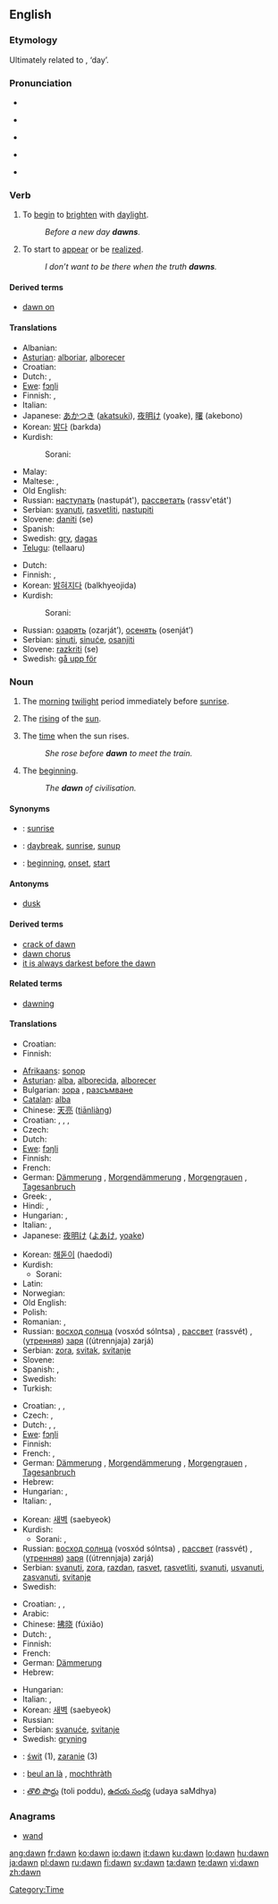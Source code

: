 {{also|Dawn}}
==English==

===Etymology===
{{back-form|dawning}}  Ultimately related to {{proto|Germanic|dagaz}}, ‘day’.

===Pronunciation===
* {{audio|en-us-dawn.ogg|Audio (US)}}
* {{a|AU}} {{IPA|/doːn/}}
* {{a|UK}} {{IPA|/dɔːn/}}
* {{a|US}} {{IPA|/dɑn/}}
* {{rhymes|ɔːn}}

===Verb===
{{en-verb}}

# {{intransitive}} To [[begin]] to [[brighten]] with [[daylight]].
#: ''Before a new day '''dawns'''.''
# {{intransitive}} To start to [[appear]] or be [[realize]]d.
#: ''I don’t want to be there when the truth '''dawns'''.''

====Derived terms====
* [[dawn on]]

====Translations====
{{trans-top|to begin to brighten with daylight}}
* Albanian: {{t+|sq|agimi|xs=Albanian}}
* [[Asturian]]: [[alboriar]], [[alborecer]]
* Croatian: {{t-|hr|svanuti}}
* Dutch: {{t+|nl|dagen}}, {{t+|nl|rijzen}}
* [[Ewe]]: [[fɔŋli]]
* Finnish: {{t-|fi|sarastaa}}, {{t+|fi|valjeta}}
* Italian: {{t-|it|spuntare}}
* Japanese: [[あかつき]] ([[akatsuki]]), [[夜明け]] (yoake), [[曙]] (akebono)
* Korean: [[밝다]] (barkda)
* Kurdish:
*: Sorani: {{t|ku|شه‌به‌قدان|tr=shabaqdAn|sc=KUchar}}
{{trans-mid}}
* Malay: {{t+|ms|subuh|xs=Malay}}
* Maltese: {{t-|mt|żerniq|xs=Maltese}}, {{t-|mt|tbexbix|xs=Maltese}}
* Old English: {{t-|ang|dagian|xs=Old English}}
* Russian: [[наступать]] (nastupát'), [[рассветать]] (rassv'etát')
* Serbian: [[svanuti]], [[rasvetliti]], [[nastupiti]]
* Slovene: [[daniti]] (se)
* Spanish: {{t-|es|amanecer}}
* Swedish: [[gry]], [[dagas]]
* [[Telugu]]: {{t|te|తెల్లారు|sc=Telu}} (tellaaru)
{{trans-bottom}}

{{trans-top|to start to appear, to be realized}}
* Dutch: {{t+|nl|dagen}}
* Finnish: {{t|fi|paljastua}}, {{t+|fi|valjeta}}
* Korean: [[밝혀지다]] (balkhyeojida)
* Kurdish:
*: Sorani: {{t|ku|ده‌رکه‌وتن|tr=darkawtin|sc=KUchar}}
{{trans-mid}}
* Russian: [[озарять]] (ozarját’), [[осенять]] (osenját’)
* Serbian: [[sinuti]], [[sinuće]], [[osanjiti]]
* Slovene: [[razkriti]] (se)
* Swedish: [[gå upp för]]
{{trans-bottom}}

===Noun===
{{en-noun|s|-}}

# {{uncountable}} The [[morning]] [[twilight]] period immediately before [[sunrise]].
# {{countable}} The [[rising]] of the [[sun]].
# {{uncountable}} The [[time]] when the sun rises.
#: ''She rose before '''dawn''' to meet the train.''
# {{uncountable}} The [[beginning]].
#: ''The '''dawn''' of civilisation.''

====Synonyms====
* {{italbrac|rising of the sun}}: [[sunrise]]
* {{italbrac|time when the sun rises}}: [[daybreak]], [[sunrise]], [[sunup]]
* {{italbrac|beginning}}: [[beginning]], [[onset]], [[start]]

====Antonyms====
* [[dusk]]

====Derived terms====
* [[crack of dawn]]
* [[dawn chorus]]
* [[it is always darkest before the dawn]]

====Related terms====
* [[dawning]]<!--related, not derived: see the etymology above-->

====Translations====
{{trans-top|morning twilight period}}
* Croatian: {{t|hr|praskozorje|alt=prȁskozōrje|n}}
* Finnish: {{t+|fi|aamunkoitto}}
{{trans-mid}}
{{trans-bottom}}

{{trans-top|rising of the sun}}
* [[Afrikaans]]: [[sonop]]
* [[Asturian]]: [[alba]], [[alborecida]], [[alborecer]]
* Bulgarian: [[зора]] {{f}}, [[разсъмване]] {{n}}
* [[Catalan]]: [[alba#Catalan|alba]] {{m}}
* Chinese: [[天亮]] ([[tiānliàng]])
* Croatian: {{t|hr|zora|alt=zòra|f}}, {{t|hr|svitanje|alt=svȉtānje|n}}, {{t|hr|osvit|alt=òsvit|m}}, {{t|hr|svanuće|alt=svanúće|n}}
* Czech: {{t-|cs|východ|m}}
* Dutch: {{t+|nl|zonsopgang|f}}
* [[Ewe]]: [[fɔŋli]]
* Finnish: {{t+|fi|auringonnousu}}
* French: {{t-|fr|lever du soleil|m}}
* German: [[Dämmerung]] {{f}}, [[Morgendämmerung]] {{f}}, [[Morgengrauen]] {{n}}, [[Tagesanbruch]] {{m}}
* Greek: {{t+|el|ξημέρωμα|n|sc=Grek}}, {{t+|el|ανατολή|f|sc=Grek}}
* Hindi: {{t-|hi|प्रभात|sc=Deva|xs=Hindi}}, {{t-|hi|भौर|sc=Deva|xs=Hindi}}
* Hungarian: {{t|hu|pirkadat}}, {{t|hu|virradat}}
* Italian: {{t+|it|alba|f}}, {{t+|it|aurora|f}}
* Japanese: [[夜明け]] ([[よあけ]], [[yoake]])
{{trans-mid}}
* Korean: [[해돋이]] (haedodi)
* Kurdish:
** Sorani: {{t|ku|به‌ره‌به‌یان|tr=barabayAn|sc=KUchar}}
* Latin: {{t+|la|aurora}}
* Norwegian: {{t-|no|soloppgang}}
* Old English: {{t-|ang|dagung|f|xs=Old English}}
* Polish: {{t+|pl|świt}}
* Romanian: {{t-|ro|alba}}, {{t-|ro|auroră}}
* Russian: [[восход солнца]] (vosxód sólntsa) {{m}}, [[рассвет]] (rassvét) {{m}}, ([[утренний|утренняя]]) [[заря]] ((útrennjaja) zarjá) {{f}}
* Serbian: [[zora]], [[svitak]], [[svitanje]]
* Slovene: {{t+|sl|zora|f}}
* Spanish: {{t-|es|amanecer}}, {{t+|es|alba}}
* Swedish: {{t+|sv|soluppgång}}
* Turkish: {{t+|tr|şafak}}
{{trans-bottom}}

{{trans-top|time}}
* Croatian: {{t|hr|zora|alt=zòra|f}}, {{t|hr|svitanje|alt=svȉtānje|n}}, {{t|hr|osvit|alt=òsvit|m}}
* Czech: {{t-|cs|úsvit|m}}, {{t-|cs|svítání|n}}
* Dutch: {{t+|nl|dageraad|f}}, {{t+|nl|zonsopgang|f}}, {{t|nl|ochtendschemering|f}}
* [[Ewe]]: [[fɔŋli]]
* Finnish: {{t+|fi|aamunkoitto}}
* French: {{t+|fr|aube|f}}, {{t+|fr|aurore|f}}
* German: [[Dämmerung]] {{f}}, [[Morgendämmerung]] {{f}}, [[Morgengrauen]] {{n}}, [[Tagesanbruch]] {{m}}
* Hebrew: {{t+|he|שחר|m|tr=shakhar|sc=Hebr}}
* Hungarian: {{t|hu|virradat}}, {{t+|hu|hajnal}}
* Italian: {{t+|it|alba|f}}, {{t-|it|albori|m|p}}
{{trans-mid}}
* Korean: [[새벽]] (saebyeok)
* Kurdish:
** Sorani: {{t|ku|به‌ره‌به‌یان|tr=barabayAn|sc=KUchar}}, {{t|ku|شه‌به‌ق|tr=shabaq|sc=KUchar}}
* Russian: [[восход солнца]] (vosxód sólntsa) {{m}}, [[рассвет]] (rassvét) {{m}}, ([[утренний|утренняя]]) [[заря]] ((útrennjaja) zarjá) {{f}}
* Serbian: [[svanuti]], [[zora]], [[razdan]], [[rasvet]], [[rasvetliti]], [[svanuti]], [[usvanuti]], [[zasvanuti]], [[svitanje]]
* Swedish: {{t+|sv|gryning|c}}
{{trans-bottom}}

{{trans-top|beginning}}
* Croatian: {{t|hr|zora|alt=zòra|f}}, {{t|hr|svitanje|alt=svȉtānje|n}}, {{t|hr|osvit|alt=òsvit|m}}
* Arabic: {{Arab|[[الفجر]]}}
* Chinese: [[拂晓]] (fúxiǎo)
* Dutch: {{t+|nl|dageraad|f}}, {{t-|nl|opgang|f}}
* Finnish: {{t+|fi|aamunkoitto}}
* French: {{t+|fr|aube|f}}
* German: [[Dämmerung]] {{f}}
* Hebrew: {{t+|he|שחר|m|tr=shakhar|sc=Hebr}}
{{trans-mid}}
* Hungarian: {{t+|hu|hajnal}}
* Italian: {{t-|it|albori|m|p}}, {{t-|it|schiudersi|m}}
* Korean: [[새벽]] (saebyeok)
* Russian: {{t+|ru|заря|f|tr=zarjá|sc=Cyrl}}
* Serbian: [[svanuće]], [[svitanje]]
* Swedish: [[gryning]] {{c}}
{{trans-bottom}}

{{checktrans-top}}
* {{ttbc|Polish}}: [[świt]] {{m}} (1), [[zaranie]] {{n}} (3)
* {{ttbc|Scottish Gaelic}}: [[beul an là]] {{m}}, [[mochthràth]] {{f}}
* {{ttbc|Telugu}}: [[తొలి పొద్దు]] (toli poddu), [[ఉదయ సంధ్య]] (udaya saMdhya)
{{trans-bottom}}

===Anagrams===
* [[wand]]

[[Category:Time]]

[[ang:dawn]]
[[fr:dawn]]
[[ko:dawn]]
[[io:dawn]]
[[it:dawn]]
[[ku:dawn]]
[[lo:dawn]]
[[hu:dawn]]
[[ja:dawn]]
[[pl:dawn]]
[[ru:dawn]]
[[fi:dawn]]
[[sv:dawn]]
[[ta:dawn]]
[[te:dawn]]
[[vi:dawn]]
[[zh:dawn]]